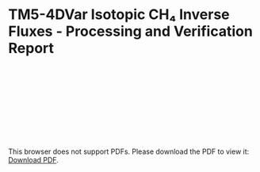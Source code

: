 # TM5-4DVar Isotopic CH₄ Inverse Fluxes  - Processing and Verification Report

<object data="./reports/tm54dvar-ch4flux-monthgrid-v1_Processing and Verification Report" type="application/pdf" width="1024px" height="1000px">
    <embed src="./reports/tm54dvar-ch4flux-monthgrid-v1_Processing and Verification Report.pdf">
        <p>This browser does not support PDFs. Please download the PDF to view it: <a href="./reports/casagfed-carbonflux-monthgrid-v3_Processing and Verification Report.pdf">Download PDF</a>.</p>
    </embed>
</object>